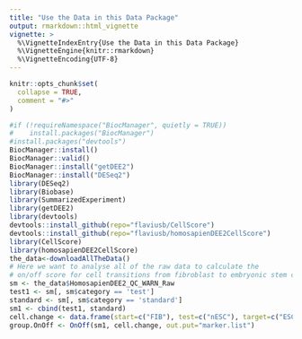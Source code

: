 ```yaml
---
title: "Use the Data in this Data Package"
output: rmarkdown::html_vignette
vignette: >
  %\VignetteIndexEntry{Use the Data in this Data Package}
  %\VignetteEngine{knitr::rmarkdown}
  %\VignetteEncoding{UTF-8}
---
```


```r
knitr::opts_chunk$set(
  collapse = TRUE,
  comment = "#>"
)
```

```r
#if (!requireNamespace("BiocManager", quietly = TRUE))
#    install.packages("BiocManager")
#install.packages("devtools")
BiocManager::install()
BiocManager::valid()
BiocManager::install("getDEE2")
BiocManager::install("DESeq2")
library(DESeq2)
library(Biobase)
library(SummarizedExperiment)
library(getDEE2)
library(devtools)
devtools::install_github(repo="flaviusb/CellScore")
devtools::install_github(repo="flaviusb/homosapienDEE2CellScore")
library(CellScore)
library(homosapienDEE2CellScore)
the_data<-downloadAllTheData()
# Here we want to analyse all of the raw data to calculate the
# on/off score for cell transitions from fibroblast to embryonic stem cells
sm <- the_data$HomosapienDEE2_QC_WARN_Raw
test1 <- sm[, sm$category == 'test']
standard <- sm[, sm$category == 'standard']
sm1 <- cbind(test1, standard)
cell.change <- data.frame(start=c("FIB"), test=c("nESC"), target=c("ESC"))
group.OnOff <- OnOff(sm1, cell.change, out.put="marker.list")
```

